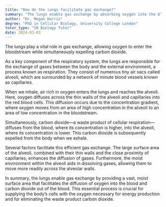 ```yaml
---
title: "How do the lungs facilitate gas exchange?"
summary: "The lungs enable gas exchange by absorbing oxygen into the bloodstream while expelling carbon dioxide, playing a crucial role in respiratory function."
author: "Dr. Megan Harris"
degree: "PhD in Cellular Biology, University College London"
tutor_type: "IB Biology Tutor"
date: 2024-03-03
---
```


The lungs play a vital role in gas exchange, allowing oxygen to enter the bloodstream while simultaneously expelling carbon dioxide.

As a key component of the respiratory system, the lungs are responsible for the exchange of gases between the body and the external environment, a process known as respiration. They consist of numerous tiny air sacs called alveoli, which are surrounded by a network of minute blood vessels known as capillaries.

When we inhale, air rich in oxygen enters the lungs and reaches the alveoli. Here, oxygen diffuses across the thin walls of the alveoli and capillaries into the red blood cells. This diffusion occurs due to the concentration gradient, where oxygen moves from an area of high concentration in the alveoli to an area of low concentration in the bloodstream.

Simultaneously, carbon dioxide—a waste product of cellular respiration—diffuses from the blood, where its concentration is higher, into the alveoli, where its concentration is lower. This carbon dioxide is subsequently expelled from the body when we exhale.

Several factors facilitate this efficient gas exchange. The large surface area of the alveoli, combined with their thin walls and the close proximity of capillaries, enhances the diffusion of gases. Furthermore, the moist environment within the alveoli aids in dissolving gases, allowing them to move more readily across the alveolar walls.

In summary, the lungs enable gas exchange by providing a vast, moist surface area that facilitates the diffusion of oxygen into the blood and carbon dioxide out of the blood. This essential process is crucial for supplying the body’s cells with the oxygen necessary for energy production and for eliminating the waste product carbon dioxide.
    